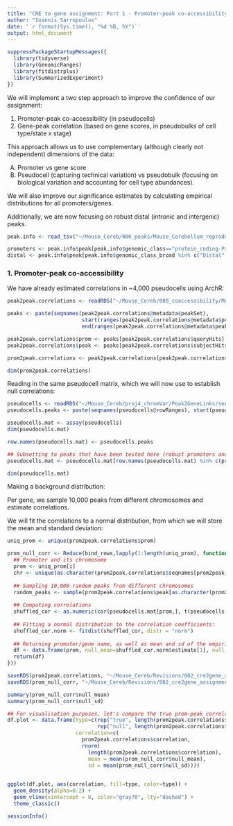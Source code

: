 ```yaml
---
title: "CRE to gene assignment: Part 1 - Promoter-peak co-accessibility"
author: "Ioannis Sarropoulos"
date: '`r format(Sys.time(), "%d %B, %Y")`'
output: html_document
---
```


```r
suppressPackageStartupMessages({
  library(tidyverse)
  library(GenomicRanges)
  library(fitdistrplus)
  library(SummarizedExperiment)
})
```

We will implement a two step approach to improve the confidence of our assignment:

1. Promoter-peak co-accessibility (in pseudocells)
2. Gene-peak correlation (based on gene scores, in pseudobulks of cell type/state x stage)

This approach allows us to use complementary (although clearly not independent) dimensions of the data:

A) Promoter vs gene score
B) Pseudocell (capturing technical variation) vs pseudobulk (focusing on biological variation and accounting for cell type abundances).

We will also improve our significance estimates by calculating empirical distributions for all promoters/genes.

Additionally, we are now focusing on robust distal (intronic and intergenic) peaks.

```r
peak.info <- read_tsv("~/Mouse_Cereb/006_peaks/Mouse_Cerebellum_reproducible_peaks_summary.txt")

promoters <- peak.info$peak[peak.info$genomic_class=="protein_coding-Promoter" & peak.info$robust==T]
distal <- peak.info$peak[peak.info$genomic_class_broad %in% c("Distal", "Intronic") & peak.info$robust==T]
```

### 1. Promoter-peak co-accessibility

We have already estimated correlations in ~4,000 pseudocells using ArchR:

```r
peak2peak.correlations <- readRDS("~/Mouse_Cereb/008_coaccessibility/Mouse_Cerebellum_coaccessibility_conns_all.rds")

peaks <- paste(seqnames(peak2peak.correlations@metadata$peakSet),
                        start(ranges(peak2peak.correlations@metadata$peakSet)), 
                        end(ranges(peak2peak.correlations@metadata$peakSet)), sep = "_")

peak2peak.correlations$prom <- peaks[peak2peak.correlations$queryHits]
peak2peak.correlations$peak <- peaks[peak2peak.correlations$subjectHits]

prom2peak.correlations <- peak2peak.correlations[peak2peak.correlations$prom %in% promoters & peak2peak.correlations$peak %in% distal,]

dim(prom2peak.correlations)
```

Reading in the same pseudocell matrix, which we will now use to establish null correlations:

```r
pseudocells <- readRDS("~/Mouse_Cereb/proj4_chromVar/Peak2GeneLinks/seATAC-Group-KNN.rds")
pseudocells.peaks <- paste(seqnames(pseudocells@rowRanges), start(pseudocells@rowRanges), end(pseudocells@rowRanges), sep = "_")

pseudocells.mat <- assay(pseudocells)
dim(pseudocells.mat)

row.names(pseudocells.mat) <- pseudocells.peaks

## Subsetting to peaks that have been tested here (robust promoters and distal peaks)
pseudocells.mat <- pseudocells.mat[row.names(pseudocells.mat) %in% c(prom2peak.correlations$prom, prom2peak.correlations$peak),]

dim(pseudocells.mat)
```

Making a background distribution:

Per gene, we sample 10,000 peaks from different chromosomes and estimate correlations.

We will fit the correlations to a normal distribution, from which we will store the mean and standard deviation:

```r
uniq_prom <- unique(prom2peak.correlations$prom)

prom_null_corr <- Reduce(bind_rows,lapply(1:length(uniq_prom), function(i) {
  ## Promoter and its chromosome
  prom <- uniq_prom[i]
  chr <- unique(as.character(prom2peak.correlations$seqnames[prom2peak.correlations$prom==prom]))
  
  ## Sampling 10,000 random peaks from different chromosomes
  random_peaks <- sample(prom2peak.correlations$peak[as.character(prom2peak.correlations$seqnames)!=chr], 1e4)
  
  ## Computing correlations
  shuffled_cor <- as.numeric(cor(pseudocells.mat[prom,], t(pseudocells.mat[random_peaks,])))
  
  ## Fitting a normal distribution to the correlation coefficients:
  shuffled_cor.norm <- fitdist(shuffled_cor, distr = "norm")
  
  ## Returning promoter/gene name, as well as mean and sd of the empirical null distribution
  df <- data.frame(prom, null_mean=shuffled_cor.norm$estimate[1], null_sd=shuffled_cor.norm$estimate[2], stringsAsFactors = F)
  return(df)
}))
```

```r
saveRDS(prom2peak.correlations, "~/Mouse_Cereb/Revisions/002_cre2gene_assignment/001_promoter-peak_Correlations_robustDistalOnly.rds")
saveRDS(prom_null_corr, "~/Mouse_Cereb/Revisions/002_cre2gene_assignment/001_promoter-peak_nullCorrelations_robustDistalOnly.rds")
```


```r
summary(prom_null_corr$null_mean)
summary(prom_null_corr$null_sd)

## For visualisation purposes, let's compare the true prom-peak correlations with a normal distribution with the mean and standard deviation of the controls:
df.plot <- data.frame(type=c(rep("true", length(prom2peak.correlations$correlation)),
                             rep("null", length(prom2peak.correlations$correlation))),
                      correlation=c(
                        prom2peak.correlations$correlation,
                        rnorm(
                          length(prom2peak.correlations$correlation),
                          mean = mean(prom_null_corr$null_mean),
                          sd = mean(prom_null_corr$null_sd))))
 

ggplot(df.plot, aes(correlation, fill=type, color=type)) +
  geom_density(alpha=0.2) +
  geom_vline(xintercept = 0, color="gray70", lty="dashed") +
  theme_classic()
```

```r
sessionInfo()
```